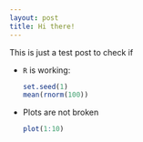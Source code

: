 ```yaml
---
layout: post
title: Hi there!
---
```


This is just a test post to check if

* `R` is working:
  ```r
  set.seed(1)
  mean(rnorm(100))
  ```
* Plots are not broken
  ```r
  plot(1:10)
  ```
